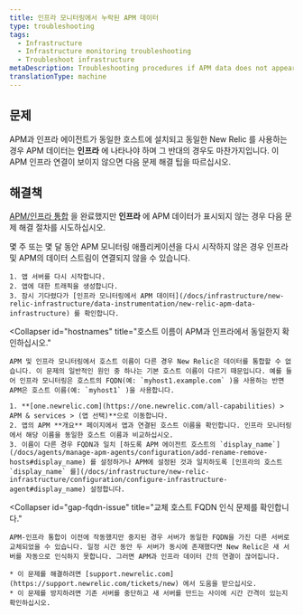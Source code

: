 ```yaml
---
title: 인프라 모니터링에서 누락된 APM 데이터
type: troubleshooting
tags:
  - Infrastructure
  - Infrastructure monitoring troubleshooting
  - Troubleshoot infrastructure
metaDescription: Troubleshooting procedures if APM data does not appear in your infrastructure monitoring UI in New Relic.
translationType: machine
---
```


## 문제

APM과 인프라 에이전트가 동일한 호스트에 설치되고 동일한 New Relic <LicenseKey/> 를 사용하는 경우 APM 데이터는 **인프라** 에 나타나야 하며 그 반대의 경우도 마찬가지입니다. 이 APM 인프라 연결이 보이지 않으면 다음 문제 해결 팁을 따르십시오.

## 해결책

[APM/인프라 통합](/docs/infrastructure/new-relic-infrastructure/data-instrumentation/new-relic-apm-data-infrastructure) 을 완료했지만 **인프라** 에 APM 데이터가 표시되지 않는 경우 다음 문제 해결 절차를 시도하십시오.

<CollapserGroup>
  <Collapser
    id="restart-app-server"
    title="앱 서버를 다시 시작합니다."
  >
    몇 주 또는 몇 달 동안 APM 모니터링 애플리케이션을 다시 시작하지 않은 경우 인프라 및 APM의 데이터 스트림이 연결되지 않을 수 있습니다.

    1. 앱 서버를 다시 시작합니다.
    2. 앱에 대한 트래픽을 생성합니다.
    3. 잠시 기다렸다가 [인프라 모니터링에서 APM 데이터](/docs/infrastructure/new-relic-infrastructure/data-instrumentation/new-relic-apm-data-infrastructure) 를 확인합니다.
  </Collapser>

  <Collapser
    id="hostnames"
    title="호스트 이름이 APM과 인프라에서 동일한지 확인하십시오."
  >
    APM 및 인프라 모니터링에서 호스트 이름이 다른 경우 New Relic은 데이터를 통합할 수 없습니다. 이 문제의 일반적인 원인 중 하나는 기본 호스트 이름이 다르기 때문입니다. 예를 들어 인프라 모니터링은 호스트의 FQDN(예: `myhost1.example.com` )을 사용하는 반면 APM은 호스트 이름(예: `myhost1` )을 사용합니다.

    1. **[one.newrelic.com](https://one.newrelic.com/all-capabilities) > APM & services > (앱 선택)**으로 이동합니다.
    2. 앱의 APM **개요** 페이지에서 앱과 연결된 호스트 이름을 확인합니다. 인프라 모니터링에서 해당 이름을 동일한 호스트 이름과 비교하십시오.
    3. 이름이 다른 경우 FQDN과 일치 [하도록 APM 에이전트 호스트의 `display_name`](/docs/agents/manage-apm-agents/configuration/add-rename-remove-hosts#display_name) 를 설정하거나 APM에 설정된 것과 일치하도록 [인프라의 호스트 `display_name` 를](/docs/infrastructure/new-relic-infrastructure/configuration/configure-infrastructure-agent#display_name) 설정합니다.
  </Collapser>

  <Collapser
    id="gap-fqdn-issue"
    title="교체 호스트 FQDN 인식 문제를 확인합니다."
  >
    APM-인프라 통합이 이전에 작동했지만 중지된 경우 서버가 동일한 FQDN을 가진 다른 서버로 교체되었을 수 있습니다. 일정 시간 동안 두 서버가 동시에 존재했다면 New Relic은 새 서버를 자동으로 인식하지 못합니다. 그러면 APM과 인프라 데이터 간의 연결이 끊어집니다.

    * 이 문제를 해결하려면 [support.newrelic.com](https://support.newrelic.com/tickets/new) 에서 도움을 받으십시오.
    * 이 문제를 방지하려면 기존 서버를 중단하고 새 서버를 만드는 사이에 시간 간격이 있는지 확인하십시오.
  </Collapser>
</CollapserGroup>